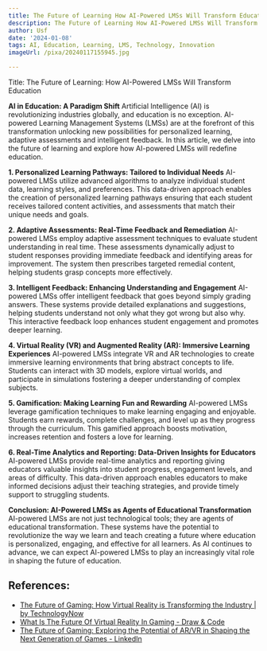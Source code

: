 ```yaml
---
title: The Future of Learning How AI-Powered LMSs Will Transform Education
description: The Future of Learning How AI-Powered LMSs Will Transform Education
author: Usf
date: '2024-01-08'
tags: AI, Education, Learning, LMS, Technology, Innovation
imageUrl: /pixa/20240117155945.jpg

---
```

Title: The Future of Learning: How AI-Powered  LMSs Will Transform Education

**AI in Education: A Paradigm  Shift**
Artificial Intelligence  (AI) is  revolutionizing industries globally, and education is no exception. AI-powered  Learning Management Systems (LMSs) are at the forefront  of this transformation unlocking new possibilities for personalized learning, adaptive assessments and intelligent feedback. In  this article, we delve into the future of learning and explore  how AI-powered LMSs will redefine education.

**1. Personalized Learning Pathways: Tailored to Individual  Needs**
AI-powered LMSs utilize advanced algorithms to analyze  individual student data,  learning styles, and preferences. This data-driven approach enables  the creation of personalized learning pathways ensuring that each student receives tailored content activities, and assessments that match their unique needs and  goals.

**2.  Adaptive Assessments: Real-Time Feedback  and Remediation**
AI-powered LMSs  employ adaptive assessment techniques to evaluate student understanding in real time. These assessments dynamically adjust to  student responses providing immediate feedback and identifying areas  for improvement. The system then prescribes targeted remedial content, helping students grasp concepts more effectively.

**3. Intelligent Feedback: Enhancing Understanding and Engagement**
AI-powered LMSs offer intelligent feedback that goes beyond simply grading answers. These systems  provide detailed explanations and suggestions, helping students understand  not only what they got wrong but  also why. This interactive feedback loop enhances student engagement and promotes deeper learning.

**4. Virtual Reality (VR) and Augmented  Reality (AR):  Immersive Learning Experiences**
AI-powered LMSs integrate VR and AR technologies  to create immersive learning environments that bring abstract concepts to life. Students can interact with 3D models, explore virtual worlds,  and participate in simulations  fostering a deeper understanding of complex subjects.

**5. Gamification: Making Learning Fun and Rewarding**
AI-powered LMSs leverage gamification  techniques to make learning engaging and  enjoyable. Students earn rewards, complete challenges, and  level up  as they progress through the curriculum. This gamified approach  boosts motivation, increases retention and fosters a love for learning.

**6. Real-Time Analytics  and Reporting: Data-Driven Insights for Educators**
AI-powered LMSs provide real-time analytics and reporting giving educators valuable insights into student progress, engagement levels, and areas of difficulty. This data-driven approach enables educators to make informed decisions adjust their teaching strategies, and provide timely support  to struggling students.

**Conclusion:  AI-Powered LMSs as Agents of Educational Transformation**
AI-powered LMSs are not just technological tools;  they are agents of educational transformation. These systems have the potential to  revolutionize the way we learn and teach creating a future where education is personalized,  engaging, and  effective for all  learners. As AI continues to advance, we can  expect AI-powered LMSs to play an increasingly vital  role in shaping the future of education.

## References:
- [The Future of Gaming: How Virtual Reality is Transforming the Industry | by TechnologyNow](https://medium.com/@technologynow/the-future-of-gaming-how-virtual-reality-is-transforming-the-industry-ef639c51df7d)
- [What Is The Future Of Virtual Reality In Gaming - Draw & Code](https://drawandcode.com/learning-zone/what-is-the-future-of-virtual-reality-in-gaming/)
- [The Future of Gaming: Exploring the Potential of AR/VR in Shaping the Next Generation of Games - LinkedIn](https://www.linkedin.com/pulse/future-gaming-exploring-potential-arvr-shaping-next-generation)
